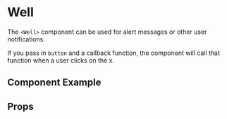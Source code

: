 
# Well

The `<Well>` component can be used for alert messages or other user notifications.

If you pass in  `button` and a callback function, the component will call that function when a user clicks on the x.

## Component Example
<Story
    id="molecules-well--default"
/>

## Props
<Props of={Well} />
